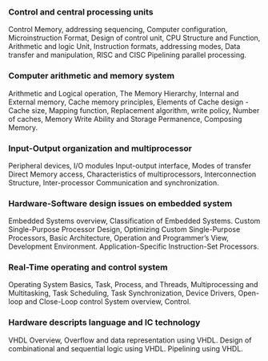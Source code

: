 
<Steps>

### Control and central processing units

Control Memory, addressing sequencing, Computer configuration, Microinstruction Format, Design of control unit, CPU Structure and Function, Arithmetic and logic Unit, Instruction formats, addressing modes, Data transfer and manipulation, RISC and CISC Pipelining parallel processing.

### Computer arithmetic and memory system

Arithmetic and Logical operation, The Memory Hierarchy, Internal and External memory, Cache memory principles, Elements of Cache design - Cache size, Mapping function, Replacement algorithm, write policy, Number of caches, Memory Write Ability and Storage Permanence, Composing Memory.

### Input-Output organization and multiprocessor

Peripheral devices, I/O modules Input-output interface, Modes of transfer Direct Memory access, Characteristics of multiprocessors, Interconnection Structure, Inter-processor Communication and synchronization.

### Hardware-Software design issues on embedded system

Embedded Systems overview, Classification of Embedded Systems. Custom Single-Purpose Processor Design, Optimizing Custom Single-Purpose Processors, Basic Architecture, Operation and Programmer’s View, Development Environment. Application-Specific Instruction-Set Processors.

### Real-Time operating and control system

Operating System Basics, Task, Process, and Threads, Multiprocessing and Multitasking, Task Scheduling, Task Synchronization, Device Drivers, Open-loop and Close-Loop control System overview, Control.

### Hardware descripts language and IC technology

VHDL Overview, Overflow and data representation using VHDL. Design of combinational and sequential logic using VHDL. Pipelining using VHDL.

</Steps>
